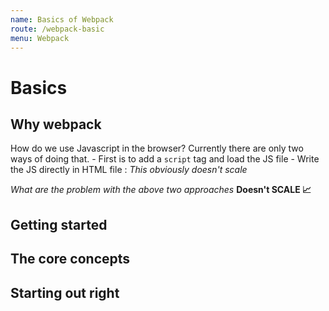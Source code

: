 ```yaml
---
name: Basics of Webpack
route: /webpack-basic
menu: Webpack
---
```


# Basics

## Why webpack

How do we use Javascript in the browser? Currently there are only two ways of doing that.
    - First is to add a `script` tag and load the JS file
    - Write the JS directly in HTML file : *This obviously doesn't scale*

*What are the problem with the above two approaches*
**Doesn't SCALE 📈**

## Getting started

## The core concepts

## Starting out right